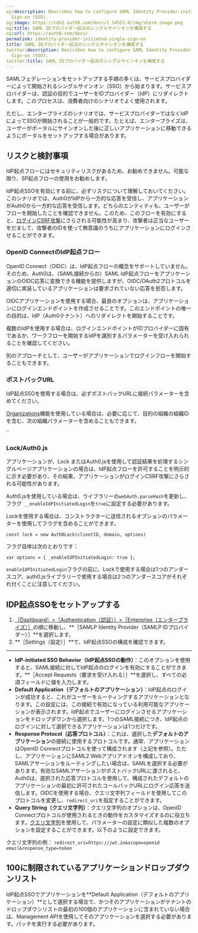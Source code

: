 ```yaml
---
og:description: Describes how to configure SAML Identity Provider-initiated Single
  Sign-on (SSO).
og:image: https://cdn2.auth0.com/docs/1.14553.0/img/share-image.png
og:title: SAML IDプロバイダー起点のシングルサインオンを構成する
og:url: https://auth0.com/docs/
permalink: identity-provider-initiated-single-sign-on
title: SAML IDプロバイダー起点のシングルサインオンを構成する
twitter:description: Describes how to configure SAML Identity Provider-initiated Single
  Sign-on (SSO).
twitter:title: SAML IDプロバイダー起点のシングルサインオンを構成する
---
```


SAMLフェデレーションをセットアップする手順の多くは、サービスプロバイダーによって開始されるシングルサインオン（SSO）から始まります。サービスプロバイダーは、認証の目的でユーザーをIDプロバイダー（IdP）にリダイレクトします。このプロセスは、消費者向けのシナリオでよく使用されます。

ただし、エンタープライズのシナリオでは、サービスプロバイダーではなくIdPによってSSOが開始されることが一般的です。たとえば、エンタープライズは、ユーザーがポータルにサインオンした後に正しいアプリケーションに移動できるようにポータルをセットアップする場合があります。

## リスクと検討事項

IdP起点フローにはセキュリティリスクがあるため、お勧めできません。可能な限り、SP起点フローの使用をお勧めします。

IdP起点SSOを有効にする前に、必ずリスクについて理解しておいてください。このシナリオでは、Auth0がIdPから一方的な応答を受信し、アプリケーションがAuth0から一方的な応答を受信します。どちらのエンティティも、ユーザーがフローを開始したことを確認できません。このため、このフローを有効にすると、[ログインCSRF攻撃](https://support.detectify.com/support/solutions/articles/48001048951-login-csrf)にさらされる可能性が高まり、攻撃者は正当なユーザーをだまして、攻撃者のIDを使って無意識のうちにアプリケーションにログインさせることができます。

### OpenID ConnectのIdP起点フロー

OpenID Connect（OIDC）は、IdP起点フローの概念をサポートしていません。そのため、Auth0は、（SAML接続からの）SAML IdP起点フローをアプリケーションのOIDC応答に変換できる機能を提供しますが、OIDC/OAuth2プロトコルを適切に実装しているアプリケーションは要求されていない応答を拒否します。

OIDCアプリケーションを使用する場合、最良のオプションは、アプリケーションにログインエンドポイントを作成させることです。このエンドポイントの唯一の目的は、IdP（Auth0テナント）へのリダイレクトを開始することです。

複数のIdPを使用する場合は、ログインエンドポイントがIDプロバイダーに固有であるか、ワークフローを開始するIdPを識別するパラメーターを受け入れられることを確認してください。

別のアプローチとして、ユーザーがアプリケーションでログインフローを開始することもできます。

### ポストバックURL

IdP起点SSOを使用する場合は、必ずポストバックURLに接続パラメーターを含めてください。



[Organizations](https://auth0.com/docs/manage-users/organizations)機能を使用している場合は、必要に応じて、目的の組織の組織IDを含む、次の組織パラメーターを含めることもできます。



``

### Lock/Auth0.js

アプリケーションが、Lock またはAuth0.jsを使用して認証結果を処理するシングルページアプリケーションの場合は、IdP起点フローを許可することを明示的に示す必要があり、その結果、アプリケーションがログインCSRF攻撃にさらされる可能性があります。

Auth0.jsを使用している場合は、ライブラリーの`webAuth.parseHash`を更新し、フラグ` __enableIdPInitiatedLogin`を`true`に設定する必要があります。



Lockを使用する場合は、コンストラクターに送信されるオプションのパラメーターを使用してフラグを含めることができます。

`const lock = new Auth0Lock(clientID, domain, options)`

フラグ自体は次のとおりです：

`var options = {
    _enableIdPInitiatedLogin: true
};`

`enableIdPInitiatedLogin`フラグの前に、Lockで使用する場合は1つのアンダースコア、auth0.jsライブラリーで使用する場合は2つのアンダースコアがそれぞれ付くことに注意してください。

## IDP起点SSOをセットアップする

1. [［Dashboard］>［Authentication（認証）］>［Enterprise（エンタープライズ）］](%24%7Bmanage_url%7D/#/connections/enterprise)の順に移動し、**［SAMLP Identity Provider（SAMLP IDプロバイダー）］**を選択します。
2. **［Settings（設定）］**で、IdP起点SSOの構成を確認できます。

****

* **IdP-initiated SSO Behavior（IdP起点SSOの動作）**：このオプションを使用すると、SAML接続に対してIdP起点のログインを有効にすることができます。**［Accept Requests（要求を受け入れる）］**を選択し、すべての必須フィールドに値を入力します。
* **Default Application（デフォルトのアプリケーション）**：IdP起点のログインが成功すると、これがユーザーをルーティングするアプリケーションとなります。この設定には、この接続で有効になっている利用可能なアプリケーションが表示されます。IdP起点でユーザーにログインさせるアプリケーションをドロップダウンから選択します。1つのSAML接続につき、IdP起点のログインに対して選択できるアプリケーションは1つだけです。
* **Response Protocol（応答プロトコル）**：これは、選択した**デフォルトのアプリケーション**の接続に使用するプロトコルです。通常、アプリケーションはOpenID Connectプロトコルを使って構成されます（上記を参照）。ただし、アプリケーションにSAML2 Webアプリアドオンを構成しており、SAMLアサーションをルーティングしたい場合は、SAMLを選択する必要があります。有効なSAMLアサーションがポストバックURLに渡されると、Auth0は、選択された応答プロトコルを使用して、構成されたデフォルトのアプリケーションの最初に許可されたコールバックURLにログイン応答を送信します。OIDCを使用する場合、クエリ文字列フィールドを使用してこのプロトコルを変更し、`redirect_uri`を指定することができます。
* **Query String（クエリ文字列）**：クエリ文字列のオプションは、OpenID Connectプロトコルが使用されるときの動作をカスタマイズするのに役立ちます。[クエリ文字列](https://en.wikipedia.org/wiki/Query_string)を使用して、パラメーターの設定に類似した複数のオプションを設定することができます。以下のように設定できます。

クエリ文字列の例：
`redirect_uri=https://jwt.io&scope=openid email&response_type=token`

## 100に制限されているアプリケーションドロップダウンリスト

IdP起点SSOでアプリケーションを**Default Application（デフォルトのアプリケーション）**として選択する場合で、かつそのアプリケーションがテナントのドロップダウンリストの最初の100個のアプリケーションに含まれていない場合は、Management APIを使用してそのアプリケーションを選択する必要があります。パッチを実行する必要があります。
